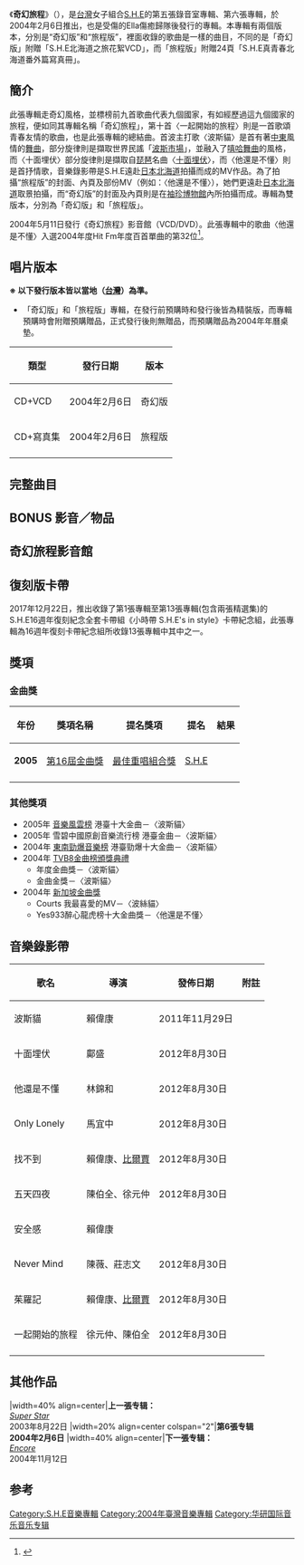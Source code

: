 {{otheruses|subject=[[S.H.E|S.H.E]]音樂專輯|other=日本電視動畫|奇幻兒童}}
{{Infobox Album  
| Name		= 奇幻旅程<br/>Magical Journey
| Type		= [[專輯|專輯]] 
| Artist	= [[S.H.E|S.H.E]] 
| Cover		= 奇幻旅程.jpg
| caption       = 奇幻版封面
| Released	= 2004年2月6日
| Format        = [[CD|CD]]+[[VCD|VCD]]、[[CD|CD]]
| Recorded	= 2003年－2004年
| studio        = 強力錄音室、華研猛蛋錄音室
| Genre		= [[華語流行音樂|國語流行音樂]] 
| Length	= 42:40<ref>{{Cite web |url=http://isrc.ncl.edu.tw/music_view.aspx?item=8826 |title=國際標準錄音錄影資料代碼查詢系統- 奇幻旅程 |access-date=2019-07-14 |archive-date=2020-10-20 |archive-url=https://web.archive.org/web/20201020085308/http://isrc.ncl.edu.tw/music_view.aspx?item=8826 |dead-url=no }}</ref>
| Label		= [[華研國際音樂|華研國際音樂]]（HIM）、[[EMI|EMI]]、[[艾迴唱片|艾迴唱片]]
| Director      = 賴偉康〈波斯貓〉<br/>林錦和〈他還是不懂〉<br/>鄺盛〈十面埋伏〉
| Producer	= 郭文宗、古裕淼、[[王治平_(作曲家)|王治平]]
| Reviews	= *[[台灣|台灣]][[第16屆金曲獎|第16屆金曲獎]][[最佳演唱組合獎_(金曲獎)|最佳重唱組合獎]]入圍
| Last album	= ''[[Super_Star_(S.H.E)|Super Star]]''<br/>（2003-8-22）
| This album	= '''奇幻旅程'''<br/>（2004-2-6）
| Next album	= ''[[Encore_(S.H.E專輯)|Encore]]''<br/>（2004-11-12）
| Misc = {{Extra chronology 2
| Artist = [[S.H.E|S.H.E]]錄音室專輯
| Type = studio
| Last album = ''[[Super_Star_(S.H.E)|Super Star]]''<br/>（2003-8-22）
| This album = '''奇幻旅程'''<br/>（2004-2-6）
| Next album = ''[[Encore_(S.H.E專輯)|Encore]]''<br/>（2004-11-12）
}}
{{Extra album cover
 | header     = 奇幻旅程專輯其他封面
 | type       = studio
 | cover      = S.H.E Magical Journey.jpg
 | cover_size = 160px
 | border     =
 | alt        =
 | caption    = 旅程版封面
}}
{{Singles
 | name        = 奇幻旅程
 | type        = 錄音室專輯
 | single1     = 《波斯貓》（首波主打歌）
 | single1date = 
 | single2     = 《他還是不懂》（第二波主打）
 | single2date = 
 | single3     = 《十面埋伏》（第三波主打）
 | single3date =  
}}
}}

《'''奇幻旅程'''》（{{lang-en|''Magical Journey''}}），是[[台灣|台灣]]女子組合[[S.H.E|S.H.E]]的第五張錄音室專輯、第六張專輯，於2004年2月6日推出，也是受傷的Ella傷癒歸隊後發行的專輯。本專輯有兩個版本，分別是“奇幻版”和“旅程版”，裡面收錄的歌曲是一樣的曲目，不同的是「奇幻版」附贈「S.H.E北海道之旅花絮VCD」，而「旅程版」附贈24頁「S.H.E真青春北海道番外篇寫真冊」。

==簡介==
此張專輯走奇幻風格，並標榜前九首歌曲代表九個國家，有如經歷過這九個國家的旅程，便如同其專輯名稱「奇幻旅程」，第十首〈一起開始的旅程〉則是一首歌頌青春友情的歌曲，也是此張專輯的總結曲。首波主打歌〈波斯貓〉是首有著[[中東|中東]]風情的[[舞曲|舞曲]]，部分旋律則是擷取世界民謠「[[波斯市場_(柯特比)|波斯市場]]」，並融入了[[嘻哈|嘻哈]][[舞曲|舞曲]]的風格，而〈十面埋伏〉部分旋律則是擷取自[[琵琶|琵琶]]名曲〈[[十面埋伏_(樂曲)|十面埋伏]]〉，而〈他還是不懂〉則是首抒情歌，音樂錄影帶是S.H.E遠赴[[日本|日本]][[北海道|北海道]]拍攝而成的MV作品。為了拍攝“旅程版”的封面、內頁及部份MV（例如：〈他還是不懂〉），她們更遠赴[[日本|日本]][[北海道|北海道]]取景拍攝，而“奇幻版”的封面及內頁則是在[[袖珍博物館|袖珍博物館]]內所拍攝而成。專輯為雙版本，分別為「奇幻版」和「旅程版」。

2004年5月11日發行《奇幻旅程》影音館（VCD/DVD）。此張專輯中的歌曲〈他還是不懂〉入選2004年度Hit Fm年度百首單曲的第32位<ref>{{Cite web |url=http://www.hitoradio.com/newweb/chart_2.php?ch_year=2004&pageNum_rsList=0 |title=Hit Fm2004年度百首單曲 |accessdate=2018-11-15 |archive-date=2018-11-16 |archive-url=https://web.archive.org/web/20181116001044/http://www.hitoradio.com/newweb/chart_2.php?ch_year=2004&pageNum_rsList=0 |dead-url=no }}</ref>。

== 唱片版本 ==
'''※ 以下發行版本皆以當地（[[台灣|台灣]]）為準。'''

*「奇幻版」和「旅程版」專輯，在發行前預購時和發行後皆為精裝版，而專輯預購時會附贈預購贈品，正式發行後則無贈品，而預購贈品為2004年年曆桌墊。

{| class="wikitable"
!類型!!發行日期!!版本
|-
| CD+VCD
| 2004年2月6日
| 奇幻版
|-
| CD+寫真集
| 2004年2月6日
| 旅程版
|-
|}

== 完整曲目 ==
{{Tracklist
| collapsed = 
| total_length = 42:40

| extra_column =

| title1 = 波斯貓<br><small>（''Persian Cat''）</small>
| note1 = 
| longnote1 = '''首波主打歌'''<br>部分旋律取自世界民謠「[[波斯市場_(柯特比)|波斯市場]]」
| music1 = [[王治平_(作曲家)|王治平]]
| lyrics1 = [[武雄|武雄]]
| arranger1 = 王治平
| producer1 = 王治平
| extra1 = 
| length1 = 4:02

| title2 = 十面埋伏<br><small>（''Ten Sided Ambush''）</small>
| note2 = 
| longnote2 = '''第三波主打'''<br>部分旋律擷取自中國音樂「[[十面埋伏_(樂曲)|十面埋伏]]」
| music2 = J.Wu
| lyrics2 = [[施人誠|施人誠]]
| arranger2 = J.Wu
| producer2 = J. Wu
| extra2 = 
| length2 = 4:04

| title3 = 他還是不懂<br><small>（''He Still Can't Understand''）</small>
| note3 = 
| longnote3 = '''第二波主打'''
| music3 = [[王治平_(作曲家)|王治平]]
| lyrics3 = [[徐世珍|徐世珍]]
| arranger3 = 王治平
| producer3 = 王治平
| extra3 = 
| length3 = 4:16

| title4 = Only Lonely
| note4 = 
| longnote4 = '''第五波主打'''<br>改編自{{link-en|John David Souther|J. D. Souther}}的「{{link-en|You're Only Lonely|You're Only Lonely (song)}}」
| music4 = {{link-en|John David Souther|J. D. Souther}}
| lyrics4 = [[于光中|-{于}-光中]]
| arranger4 = 王治平
| producer4 = 王治平
| extra4 = 
| length4 = 4:00

| title5 = 找不到<br><small>（''Can't Find It''）</small>
| note5 = 
| longnote5 = '''第四波主打'''<br>翻唱自[[林佑威|林佑威]]的「找不到」
| music5 = [[Funck|Funck]]
| lyrics5 = Zakky
| arranger5 = [[鍾興民|鍾興民]]
| producer5 = 鍾興民<br>[[郭文宗|郭文宗]]
| extra5 = 
| length5 = 3:58

| title6 = 五天四夜<br><small>（''Five Days and Four Nights''）</small>
| note6 = 
| longnote6 =
| music6 = 張正宗
| lyrics6 = [[姚若龍|姚若龍]]
| arranger6 = 郭建良（[[喜歡音樂|喜歡音樂]]）
| producer6 = [[黃怡_(音樂人)|黃怡]]
| extra6 = 
| length6 = 4:15

| title7 = 安全感<br><small>（''A Safe Sense''）</small>
| note7 = 
| longnote7 = '''第六波主打'''
| music7 = 王治平
| lyrics7 = 施人誠
| arranger7 = 王治平
| producer7 = 王治平
| extra7 = 
| length7 = 4:24

| title8 = Never Mind
| note8 = 
| longnote8 = '''第八波主打'''
| music8 =  [[左安安|左安安]]
| lyrics8 = [[黃偉文|黃偉文]]
| arranger8 = [[Terence_Teo|Terence Teo]]
| producer8 = 黃怡
| extra8 = 
| length8 = 4:47

| title9 = 茱羅記<br><small>（''Story of Romeo and Juliet''）</small>
| note9 = 
| longnote9 =
| music9 = [[李天龍|李天龍]]
| lyrics9 = 姚若龍
| arranger9 = 李天龍
| producer9 = [[徐德昌|徐德昌]]<br>郭文宗
| extra9 = 
| length9 = 4:51

| title10 = 一起開始的旅程<br><small>（''The Journey We Started Together''）</small>
| note10 = 
| longnote10 = '''第七波主打'''
| music10 = [[Neo_Ivy|Neo Ivy]]（[[喜歡音樂|喜歡音樂]]）
| lyrics10 = 施人誠
| arranger10 = [[Martin|Martin]]
| producer10 = 黃怡
| extra10 = 
| length10 = 4:03
}}

== BONUS 影音／物品 ==
{{Tracklist
| collapsed = yes
| headline = 奇幻版Bonus VCD
| total_length = 58:37
| extra_column =

| title1 = Untitled
| note1 = 
| longnote1 = 
| music1 = 
| lyrics1 = 
| arranger1 = 
| extra1 = 
| length1 = 0:05

| title2 = S.H.E北海道之旅花絮
| note2 = 
| longnote2 = 
| music2 = 
| lyrics2 = 
| arranger2 = 
| extra2 = 
| length2 = 58:32
}}

{{Tracklist
| collapsed = yes
| headline = 旅程版Bonus
| total_length = 
| extra_column = 

| title1 = S.H.E 北海道之旅番外篇寫真集
| note1 = 
| longnote1 = 
| music1 = 
| lyrics1 = 
| arranger1 = 
| extra1 = 
| length1 =
}}

== 奇幻旅程影音館 ==
{{hidden
| headercss = background: #ccccff; font-size: 100%; width: 70%;
| contentcss = text-align: left; font-size: 100%; width: 70%;
| header = 曲目
| content =
:※VCD格式：音聲多重，原聲原影
:※DVD格式：音聲多重 字幕切換（無字幕/伴唱字幕/MV字幕）

* VCD/DVD：
# 波斯貓
# 十面埋伏
# 他還是不懂
# Only Lonely
# 找不到
# 五天四夜
# 安全感
# Never Mind
# 茱羅記
# 一起開始的旅程

*S.H.E 奇幻旅程超能再現光輝全紀錄
# 奇幻旅程 海外宣傳檔案
# S.H.E 行善元年紀事
# S.H.E For 歌迷的貼心話

*DVD Bonus:
# Ella歸隊 S.H.E 超能再現[波斯貓]幕後秘密訓練大公開
# MV花絮（波斯貓 + Only Lonely + 十面埋伏 + 安全感 + 茱羅記 + 一起開始的旅程 + Never Mind + 五天四夜）
}}

== 復刻版卡帶 ==
2017年12月22日，推出收錄了第1張專輯至第13張專輯(包含兩張精選集)的S.H.E16週年復刻紀念全套卡帶組《小時帶 S.H.E's in style》卡帶紀念組，此張專輯為16週年復刻卡帶紀念組所收錄13張專輯中其中之一。

== 獎項 ==

=== 金曲獎 ===
{| class="wikitable"
!年份
!獎項名稱
!提名獎項
!提名
!結果
|-
| '''2005'''
| [[第16屆金曲獎|第16屆金曲獎]]
| [[最佳演唱組合獎_(金曲獎)|最佳重唱組合獎]]
| [[S.H.E|S.H.E]]
| {{nom}}
|-
|}

=== 其他獎項 ===
*2005年 [[音樂風雲榜|音樂風雲榜]] 港臺十大金曲－〈波斯貓〉
*2005年 雪碧中國原創音樂流行榜 港臺金曲－〈波斯貓〉
*2004年 [[東南勁爆音樂榜|東南勁爆音樂榜]] 港臺勁爆十大金曲－〈波斯貓〉
*2004年 [[TVB8金曲榜頒獎典禮|TVB8金曲榜頒獎典禮]]
**年度金曲獎－〈波斯貓〉
**金曲金獎－〈波斯貓〉
*2004年 [[新加坡金曲獎|新加坡金曲獎]]
**Courts 我最喜愛的MV－〈波絲貓〉
**Yes933醉心龍虎榜十大金曲獎－〈他還是不懂〉

== 音樂錄影帶 ==
{|class="wikitable"
!歌名!!導演!!發佈日期!!附註
|-
|波斯貓 || 賴偉康 || 2011年11月29日 || 
|-
|十面埋伏 || 鄺盛 || 2012年8月30日 || 
|-
|他還是不懂 || 林錦和 || 2012年8月30日 || 
|-
|Only Lonely || 馬宜中 || 2012年8月30日 ||
|-
|找不到 || 賴偉康、[[比爾賈|比爾賈]] || 2012年8月30日 || 
|-
|五天四夜 || 陳伯全、徐元仲 || 2012年8月30日 || 
|-
|安全感 || 賴偉康 || || 
|-
|Never Mind || 陳薇、莊志文 || 2012年8月30日 || 
|-
|茱羅記 || 賴偉康、[[比爾賈|比爾賈]] || 2012年8月30日 || 
|-
|一起開始的旅程 || 徐元仲、陳伯全 || 2012年8月30日 || 
|-
|}

== 其他作品 ==
{{start box}}
|width=40% align=center|'''上一張专辑：'''<br>''[[Super_Star_(S.H.E)|Super Star]]''<br>2003年8月22日
|width=20% align=center colspan="2"|'''第6張专辑'''<br>'''2004年2月6日'''
|width=40% align=center|'''下一張专辑：'''<br>''[[Encore_(S.H.E專輯)|Encore]]''<br>2004年11月12日
{{end box}}

== 参考 ==
{{reflist}}

{{S.H.E}}

[[Category:S.H.E音樂專輯|Category:S.H.E音樂專輯]]
[[Category:2004年臺灣音樂專輯|Category:2004年臺灣音樂專輯]]
[[Category:华研国际音乐音乐专辑|Category:华研国际音乐音乐专辑]]